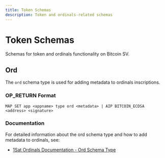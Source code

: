 ```yaml
---
title: Token Schemas
description: Token and ordinals-related schemas
---
```


# Token Schemas

Schemas for token and ordinals functionality on Bitcoin SV.

## Ord

The `ord` schema type is used for adding metadata to ordinals inscriptions.

### OP_RETURN Format

```
MAP SET app <appname> type ord <metadata> | AIP BITCOIN_ECDSA <address> <signature>
```

### Documentation

For detailed information about the ord schema type and how to add metadata to ordinals, see:
- [1Sat Ordinals Documentation - Ord Schema Type](https://docs.1satordinals.com/adding-metadata/ord-schema-type)